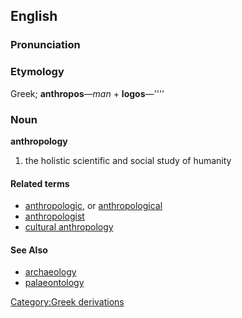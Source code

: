 ==English==

===Pronunciation===
{{substub}}

===Etymology===
{{etystub}}

Greek; '''anthropos'''&mdash;''man'' + '''logos'''&mdash;''''

===Noun===
'''anthropology'''

# the holistic scientific and social study of humanity

====Related terms====
* [[anthropologic]], or [[anthropological]]
* [[anthropologist]]
* [[cultural anthropology]]

====See Also====
* [[archaeology]]
* [[palaeontology]]

[[Category:Greek derivations]]